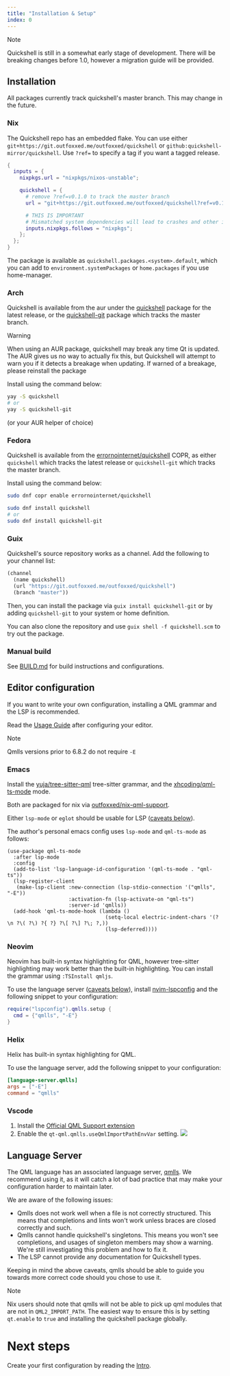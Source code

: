 ```yaml
---
title: "Installation & Setup"
index: 0
---
```

> [!NOTE]
> Quickshell is still in a somewhat early stage of development.
> There will be breaking changes before 1.0, however a migration guide will be provided.

## Installation

All packages currently track quickshell's master branch. This may change in the future.

### Nix
The Quickshell repo has an embedded flake.
You can use either `git+https://git.outfoxxed.me/outfoxxed/quickshell`
or `github:quickshell-mirror/quickshell`. Use `?ref=` to specify a tag
if you want a tagged release.

```nix
{
  inputs = {
    nixpkgs.url = "nixpkgs/nixos-unstable";

    quickshell = {
      # remove ?ref=v0.1.0 to track the master branch
      url = "git+https://git.outfoxxed.me/outfoxxed/quickshell?ref=v0.1.0";

      # THIS IS IMPORTANT
      # Mismatched system dependencies will lead to crashes and other issues.
      inputs.nixpkgs.follows = "nixpkgs";
    };
  };
}
```

The package is available as `quickshell.packages.<system>.default`, which you can add to
`environment.systemPackages` or `home.packages` if you use home-manager.

### Arch
Quickshell is available from the aur under
the [quickshell](https://aur.archlinux.org/packages/quickshell) package for the latest release,
or the [quickshell-git](https://aur.archlinux.org/packages/quickshell-git) package
which tracks the master branch.

> [!WARNING]
> When using an AUR package, quickshell may break any time Qt is updated.
> The AUR gives us no way to actually fix this, but Quickshell will attempt to
> warn you if it detects a breakage when updating. If warned of a breakage,
> please reinstall the package

Install using the command below:
```sh
yay -S quickshell
# or
yay -S quickshell-git
```
(or your AUR helper of choice)

### Fedora
Quickshell is available from the [errornointernet/quickshell] COPR, as either
`quickshell` which tracks the latest release or `quickshell-git` which tracks
the master branch.

[errornointernet/quickshell]: https://copr.fedorainfracloud.org/coprs/errornointernet/quickshell

Install using the command below:
```sh
sudo dnf copr enable errornointernet/quickshell

sudo dnf install quickshell
# or
sudo dnf install quickshell-git
```

### Guix
Quickshell's source repository works as a channel. Add the following to your channel list:

```scheme
(channel
  (name quickshell)
  (url "https://git.outfoxxed.me/outfoxxed/quickshell")
  (branch "master"))
```

Then, you can install the package via `guix install quickshell-git` or by adding `quickshell-git` to your system or home definition.

You can also clone the repository and use `guix shell -f quickshell.scm` to try out the package.

### Manual build
See [BUILD.md](https://git.outfoxxed.me/quickshell/quickshell/src/branch/master/BUILD.md)
for build instructions and configurations.

## Editor configuration
If you want to write your own configuration, installing a QML grammar and the LSP is recommended.

Read the [Usage Guide](/docs/guide) after configuring your editor.

> [!NOTE]
> Qmlls versions prior to 6.8.2 do not require `-E`

### Emacs
Install the [yuja/tree-sitter-qml](https://github.com/yuja/tree-sitter-qmljs) tree-sitter grammar,
and the [xhcoding/qml-ts-mode](https://github.com/xhcoding/qml-ts-mode) mode.

Both are packaged for nix via [outfoxxed/nix-qml-support](https://git.outfoxxed.me/outfoxxed/nix-qml-support).

Either `lsp-mode` or `eglot` should be usable for LSP ([caveats below](#language-server)).

The author's personal emacs config uses `lsp-mode` and `qml-ts-mode` as follows:
```elisp
(use-package qml-ts-mode
  :after lsp-mode
  :config
  (add-to-list 'lsp-language-id-configuration '(qml-ts-mode . "qml-ts"))
  (lsp-register-client
   (make-lsp-client :new-connection (lsp-stdio-connection '("qmlls", "-E"))
                    :activation-fn (lsp-activate-on "qml-ts")
                    :server-id 'qmlls))
  (add-hook 'qml-ts-mode-hook (lambda ()
                                (setq-local electric-indent-chars '(?\n ?\( ?\) ?{ ?} ?\[ ?\] ?\; ?,))
                                (lsp-deferred))))
```

### Neovim
Neovim has built-in syntax highlighting for QML, however tree-sitter highlighting
may work better than the built-in highlighting. You can install the grammar
using `:TSInstall qmljs`.

To use the language server ([caveats below](#language-server)),
install [nvim-lspconfig](https://github.com/neovim/nvim-lspconfig)
and the following snippet to your configuration:

```lua
require("lspconfig").qmlls.setup {
  cmd = {"qmlls", "-E"}
}
```

### Helix
Helix has built-in syntax highlighting for QML.

To use the language server, add the following snippet to your configuration:

```toml
[language-server.qmlls]
args = ["-E"]
command = "qmlls"
```

### Vscode
1. Install the [Official QML Support extension]
2. Enable the `qt-qml.qmlls.useQmlImportPathEnvVar` setting.
![](/assets/images/vscode-qml-env.png)

[Official QML Support extension]: https://marketplace.visualstudio.com/items?itemName=TheQtCompany.qt-qml

## Language Server
The QML language has an associated language server,
[qmlls](https://doc.qt.io/qt-6/qtqml-tooling-qmlls.html).
We recommend using it, as it will catch a lot of bad practice that may
make your configuration harder to maintain later.

We are aware of the following issues:
- Qmlls does not work well when a file is not correctly structured.
  This means that completions and lints won't work unless braces are closed
  correctly and such.
- Qmlls cannot handle quickshell's singletons. This means you won't see
  completions, and usages of singleton members may show a warning.
  We're still investigating this problem and how to fix it.
- The LSP cannot provide any documentation for Quickshell types.

Keeping in mind the above caveats, qmlls should be able to guide you towards
more correct code should you chose to use it.

> [!NOTE]
> Nix users should note that qmlls will not be able to pick up qml modules
> that are not in `QML2_IMPORT_PATH`. The easiest way to ensure this is by setting
> `qt.enable` to `true` and installing the quickshell package globally.

# Next steps

Create your first configuration by reading the [Intro](/docs/configuration/intro).
